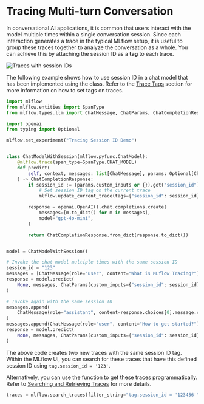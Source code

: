 
# Tracing Multi-turn Conversation

In conversational AI applications, it is common that users interact with the model multiple times within a single conversation session. Since each interaction generates a trace in the typical MLflow setup, it is useful to group these traces together to analyze the conversation as a whole. You can achieve this by attaching the session ID as a **tag** to each trace.

![Traces with session IDs](/images/llms/tracing/trace-session-id.gif)


The following example shows how to use session ID in a chat model that has been implemented using the <APILink fn="mlflow.pyfunc.ChatModel" /> class. Refer to the [Trace Tags](#trace-tags) section for more information on how to set tags on traces.

```python
import mlflow
from mlflow.entities import SpanType
from mlflow.types.llm import ChatMessage, ChatParams, ChatCompletionResponse

import openai
from typing import Optional

mlflow.set_experiment("Tracing Session ID Demo")


class ChatModelWithSession(mlflow.pyfunc.ChatModel):
    @mlflow.trace(span_type=SpanType.CHAT_MODEL)
    def predict(
        self, context, messages: list[ChatMessage], params: Optional[ChatParams] = None
    ) -> ChatCompletionResponse:
        if session_id := (params.custom_inputs or {}).get("session_id"):
            # Set session ID tag on the current trace
            mlflow.update_current_trace(tags={"session_id": session_id})

        response = openai.OpenAI().chat.completions.create(
            messages=[m.to_dict() for m in messages],
            model="gpt-4o-mini",
        )

        return ChatCompletionResponse.from_dict(response.to_dict())


model = ChatModelWithSession()

# Invoke the chat model multiple times with the same session ID
session_id = "123"
messages = [ChatMessage(role="user", content="What is MLflow Tracing?")]
response = model.predict(
    None, messages, ChatParams(custom_inputs={"session_id": session_id})
)

# Invoke again with the same session ID
messages.append(
    ChatMessage(role="assistant", content=response.choices[0].message.content)
)
messages.append(ChatMessage(role="user", content="How to get started?"))
response = model.predict(
    None, messages, ChatParams(custom_inputs={"session_id": session_id})
)
```

The above code creates two new traces with the same session ID tag. Within the MLflow UI, you can search for these traces that have this defined session ID using ``tag.session_id = '123'``.


Alternatively, you can use the <APILink fn="mlflow.search_traces" /> function to get these traces programmatically. Refer to [Searching and Retrieving Traces](sdk/search.mdx) for more details.

```python
traces = mlflow.search_traces(filter_string="tag.session_id = '123456'")
```
